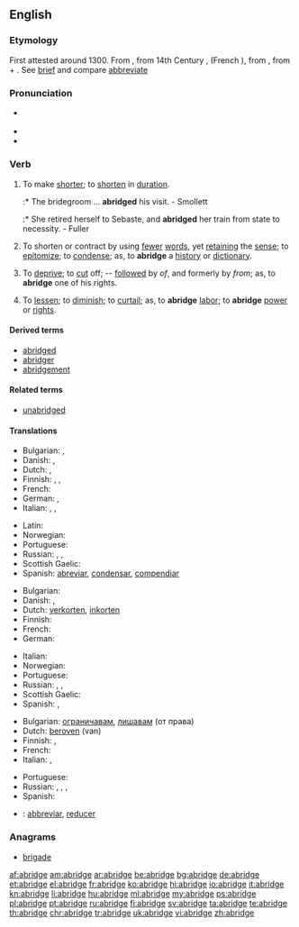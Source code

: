 ==English==

===Etymology===
First attested around 1300. From {{etyl|enm}} {{term|abregen||lang=enm}}, from 14th Century {{etyl|frm}} {{term|abregier||lang=frm}}, (French {{term|abréger||lang=fr}}), from {{etyl|LL.}} {{term|abbrevio||lang=la}}, from {{etyl|la}} {{term|ad||lang=la}} + {{term|brevio|brēvio|lang=la|shorten}}. See [[brief]] and compare [[abbreviate]]

===Pronunciation===
* {{a|RP}} {{IPA|/ə.ˈbrɪdʒ/}}
* {{audio|en-us-abridge.ogg|Audio (US)}}
* {{rhymes|ɪdʒ}}

===Verb===
{{en-verb|abridg|ing}}

# {{context|transitive}} To make [[shorter]]; to [[shorten]] in [[duration]].
#:* The bridegroom ... '''abridged''' his visit. - Smollett
#:* She retired herself to Sebaste, and '''abridged''' her train from state to necessity. - Fuller
# {{context|transitive}} To shorten or contract by using [[fewer]] [[word]]s, yet [[retaining]] the [[sense]]; to [[epitomize]]; to [[condense]]; as, to '''abridge''' a [[history]] or [[dictionary]].
# {{context|transitive|archaic}} To [[deprive]]; to [[cut]] off; -- [[follow]]ed by ''of'', and formerly by ''from''; as, to '''abridge''' one of his rights.
# {{context|transitive}} To [[lessen]]; to [[diminish]]; to [[curtail]]; as, to '''abridge''' [[labor]]; to '''abridge''' [[power]] or [[right]]s.

====Derived terms====
* [[abridged]]
* [[abridger]]
* [[abridgement]]

====Related terms====
* [[unabridged]]

====Translations====
{{trans-top|to make shorter}}
* Bulgarian: {{t+|bg|съкращавам}}, {{t+|bg|скъсявам}}
* Danish: {{t|da|forkorte}}, {{t|da|sammendrage}}
* Dutch: {{t+|nl|beperken}}, {{t-|nl|verkorten}}
* Finnish: {{t+|fi|lyhentää}}, {{t-|fi|typistää}}, {{t-|fi|supistaa}}
* French: {{t+|fr|abréger}}
* German: {{t+|de|verkürzen}}, {{t+|de|kürzen}}
* Italian: {{t+|it|accorciare}}, {{t+|it|abbreviare}}, {{t+|it|ridurre}}
{{trans-mid}}
* Latin: {{t-|la|abbrevio|alt=abbreviō}}
* Norwegian: {{t|no|forkorte}}
* Portuguese: {{t+|pt|abreviar}}
* Russian: {{t|ru|сокращать|sc=Cyrl}}, {{t|ru|укорачивать|sc=Cyrl}}, {{t|ru|усекать|sc=Cyrl}}
* Scottish Gaelic: {{t-|gd|giorraich|xs=Scottish Gaelic}}
* Spanish: [[abreviar]], [[condensar]], [[compendiar]]
{{trans-bottom}}

{{trans-top|to shorten or contract by using fewer words}}
* Bulgarian: {{t|bg|съкращавам}}
* Danish: {{t|da|forkorte}}, {{t|da|sammendrage}}
* Dutch: [[verkorten]], [[inkorten]]
* Finnish: {{t+|fi|lyhentää}}
* French: {{t+|fr|abréger}}
* German: {{t+|de|verkürzen}}
{{trans-mid}}
* Italian: {{t+|it|abbreviare}}
* Norwegian: {{t|no|sammendra}}
* Portuguese: {{t+|pt|abreviar}}
* Russian: {{t|ru|сокращать|sc=Cyrl}}, {{t|ru|уменьшать|sc=Cyrl}}, {{t|ru|суммировать|sc=Cyrl}}
* Scottish Gaelic: {{t-|gd|giorraich|xs=Scottish Gaelic}}
* Spanish: {{t+|es|abreviar}}, {{t-|es|resumir}}
{{trans-bottom}}

{{trans-top|to deprive}}
* Bulgarian: [[ограничавам]], [[лишавам]] (от права)
* Dutch: [[beroven]] (van)
* Finnish: {{t-|fi|riistää}}, {{t+|fi|viedä}}
* French: {{t+|fr|abréger}}
* Italian: {{t-|it|privare}}, {{t+|it|limitare}}
{{trans-mid}}
* Portuguese: {{t+|pt|privar}}
* Russian: {{t|ru|уменьшать|sc=Cyrl}}, {{t|ru|убавлять|sc=Cyrl}}, {{t|ru|ограничивать|sc=Cyrl}}, {{t|ru|урезывать|sc=Cyrl}}
* Spanish: {{t-|es|privar}}
{{trans-bottom}}

{{checktrans}}
* {{ttbc|ia}}: [[abbreviar]], [[reducer]]

===Anagrams===
* [[brigade#English|brigade]]

[[af:abridge]]
[[am:abridge]]
[[ar:abridge]]
[[be:abridge]]
[[bg:abridge]]
[[de:abridge]]
[[et:abridge]]
[[el:abridge]]
[[fr:abridge]]
[[ko:abridge]]
[[hi:abridge]]
[[io:abridge]]
[[it:abridge]]
[[kn:abridge]]
[[li:abridge]]
[[hu:abridge]]
[[ml:abridge]]
[[my:abridge]]
[[ps:abridge]]
[[pl:abridge]]
[[pt:abridge]]
[[ru:abridge]]
[[fi:abridge]]
[[sv:abridge]]
[[ta:abridge]]
[[te:abridge]]
[[th:abridge]]
[[chr:abridge]]
[[tr:abridge]]
[[uk:abridge]]
[[vi:abridge]]
[[zh:abridge]]